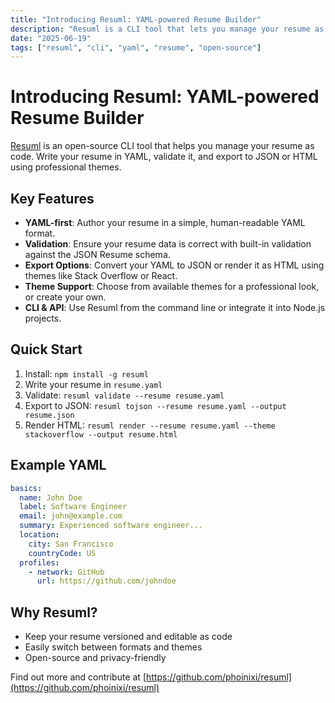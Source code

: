 ```yaml
---
title: "Introducing Resuml: YAML-powered Resume Builder"
description: "Resuml is a CLI tool that lets you manage your resume as code in YAML, validate it, and export to JSON or HTML with beautiful themes."
date: "2025-06-19"
tags: ["resuml", "cli", "yaml", "resume", "open-source"]
---
```


# Introducing Resuml: YAML-powered Resume Builder

[Resuml](https://github.com/phoinixi/resuml) is an open-source CLI tool that helps you manage your resume as code. Write your resume in YAML, validate it, and export to JSON or HTML using professional themes.

## Key Features

- **YAML-first**: Author your resume in a simple, human-readable YAML format.
- **Validation**: Ensure your resume data is correct with built-in validation against the JSON Resume schema.
- **Export Options**: Convert your YAML to JSON or render it as HTML using themes like Stack Overflow or React.
- **Theme Support**: Choose from available themes for a professional look, or create your own.
- **CLI & API**: Use Resuml from the command line or integrate it into Node.js projects.

## Quick Start

1. Install: `npm install -g resuml`
2. Write your resume in `resume.yaml`
3. Validate: `resuml validate --resume resume.yaml`
4. Export to JSON: `resuml tojson --resume resume.yaml --output resume.json`
5. Render HTML: `resuml render --resume resume.yaml --theme stackoverflow --output resume.html`

## Example YAML

```yaml
basics:
  name: John Doe
  label: Software Engineer
  email: john@example.com
  summary: Experienced software engineer...
  location:
    city: San Francisco
    countryCode: US
  profiles:
    - network: GitHub
      url: https://github.com/johndoe
```

## Why Resuml?

- Keep your resume versioned and editable as code
- Easily switch between formats and themes
- Open-source and privacy-friendly

Find out more and contribute at [https://github.com/phoinixi/resuml](https://github.com/phoinixi/resuml)
